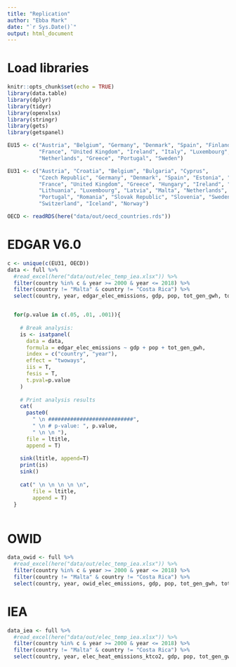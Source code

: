 ```yaml
---
title: "Replication"
author: "Ebba Mark"
date: "`r Sys.Date()`"
output: html_document
---
```


# Load libraries
```r
knitr::opts_chunk$set(echo = TRUE)
library(data.table)
library(dplyr)
library(tidyr)
library(openxlsx)
library(stringr)
library(gets)
library(getspanel)

EU15 <- c("Austria", "Belgium", "Germany", "Denmark", "Spain", "Finland",
          "France", "United Kingdom", "Ireland", "Italy", "Luxembourg", 
          "Netherlands", "Greece", "Portugal", "Sweden")

EU31 <- c("Austria", "Croatia", "Belgium", "Bulgaria", "Cyprus", 
          "Czech Republic", "Germany", "Denmark", "Spain", "Estonia", "Finland",
          "France", "United Kingdom", "Greece", "Hungary", "Ireland", "Italy",
          "Lithuania", "Luxembourg", "Latvia", "Malta", "Netherlands", "Poland",
          "Portugal", "Romania", "Slovak Republic", "Slovenia", "Sweden", 
          "Switzerland", "Iceland", "Norway")

OECD <- readRDS(here("data/out/oecd_countries.rds"))


```

# EDGAR V6.0
```r

c <- unique(c(EU31, OECD))
data <- full %>% 
  #read_excel(here("data/out/elec_temp_iea.xlsx")) %>% 
  filter(country %in% c & year >= 2000 & year <= 2018) %>% 
  filter(country != "Malta" & country != "Costa Rica") %>% 
  select(country, year, edgar_elec_emissions, gdp, pop, tot_gen_gwh, tot_cap_mw)


  for(p.value in c(.05, .01, .001)){
    
    # Break analysis:
    is <- isatpanel(
      data = data,
      formula = edgar_elec_emissions ~ gdp + pop + tot_gen_gwh,
      index = c("country", "year"),
      effect = "twoways",
      iis = T,
      fesis = T, 
      t.pval=p.value
    )
    
    # Print analysis results
    cat(
      paste0(
        " \n ###########################", 
        " \n # p-value: ", p.value,
        " \n \n "), 
      file = ltitle, 
      append = T)
    
    sink(ltitle, append=T)
    print(is)
    sink()
    
    cat(" \n \n \n \n \n", 
        file = ltitle, 
        append = T)
  }



```


# OWID
```r

data_owid <- full %>% 
  #read_excel(here("data/out/elec_temp_iea.xlsx")) %>% 
  filter(country %in% c & year >= 2000 & year <= 2018) %>% 
  filter(country != "Malta" & country != "Costa Rica") %>% 
  select(country, year, owid_elec_emissions, gdp, pop, tot_gen_gwh, tot_cap_mw)

```


# IEA
```r

data_iea <- full %>% 
  #read_excel(here("data/out/elec_temp_iea.xlsx")) %>% 
  filter(country %in% c & year >= 2000 & year <= 2018) %>% 
  filter(country != "Malta" & country != "Costa Rica") %>% 
  select(country, year, elec_heat_emissions_ktco2, gdp, pop, tot_gen_gwh, tot_cap_mw)

```


